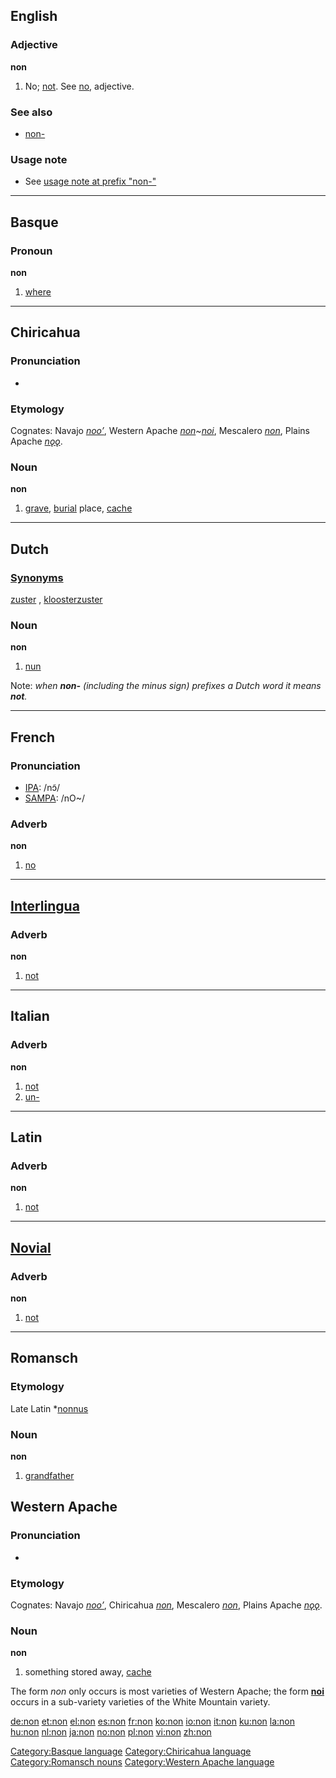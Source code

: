 ==English==

===Adjective===
'''non'''
# No; [[not]]. See [[no]], adjective.

===See also===
*[[non-]] 

===Usage note===
* See [[non-#usage note|usage note at prefix "non-"]]

----

==Basque==
===Pronoun===
'''non'''

# [[where]]

[[Category:Basque language]]

----

==Chiricahua==

===Pronunciation===
*{{IPA|[nòn]}}

===Etymology===

Cognates: Navajo ''[[nooʼ]]'', Western Apache ''[[non]]~[[noi]]'', Mescalero ''[[non]]'', Plains Apache ''[[nǫǫ]]''.

===Noun===
'''non'''

# [[grave]], [[burial]] place, [[cache]]

[[Category:Chiricahua language]]

----

==Dutch==
===[[Synonym]]s===
[[zuster]] {{f}}, [[kloosterzuster]] {{f}}
===Noun===
'''non'''

# [[nun]]

Note: ''when '''non-''' (including the minus sign) prefixes a Dutch word it means '''not'''.''

----

==French==

===Pronunciation===
*[[w:IPA|IPA]]: /nɔ̃/
*[[w:SAMPA|SAMPA]]: /nO~/

===Adverb===
'''non'''

#[[no]]

----

==[[Interlingua]]==
===Adverb===
'''non'''

#[[not]]

----

==Italian==
===Adverb===
'''non'''

# [[not]]
# [[un-]]

----

==Latin==
===Adverb===
'''non'''

# [[not]]

----

==[[Novial]]==
===Adverb===
'''non'''

# [[not]]

----

==Romansch==
===Etymology===
Late Latin *[[nonnus]]
===Noun===
'''non'''

# [[grandfather]]

[[Category:Romansch nouns]]

==Western Apache==

===Pronunciation===
*{{IPA|[nòn]}}

===Etymology===

Cognates: Navajo ''[[nooʼ]]'', Chiricahua ''[[non]]'', Mescalero ''[[non]]'', Plains Apache ''[[nǫǫ]]''.

===Noun===
'''non'''

# something stored away, [[cache]]

The form ''non'' only occurs is most varieties of Western Apache; the form '''[[noi]]''' occurs in a sub-variety varieties of the White Mountain variety.

[[Category:Western Apache language]]

[[de:non]]
[[et:non]]
[[el:non]]
[[es:non]]
[[fr:non]]
[[ko:non]]
[[io:non]]
[[it:non]]
[[ku:non]]
[[la:non]]
[[hu:non]]
[[nl:non]]
[[ja:non]]
[[no:non]]
[[pl:non]]
[[vi:non]]
[[zh:non]]